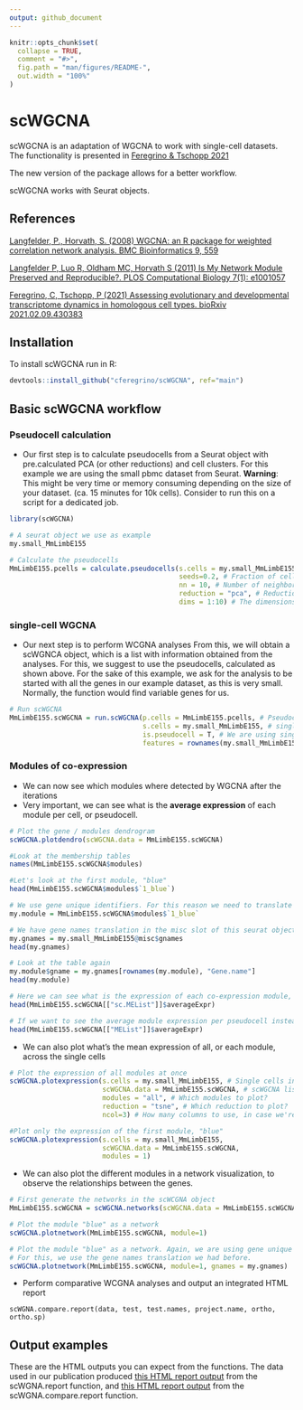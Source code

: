```yaml
---
output: github_document
---
```


<!-- README.md is generated from README.Rmd. Please edit that file -->

```r
knitr::opts_chunk$set(
  collapse = TRUE,
  comment = "#>",
  fig.path = "man/figures/README-",
  out.width = "100%"
)
```

# scWGCNA

<!-- badges: start -->
<!-- badges: end -->

scWGCNA is an adaptation of WGCNA to work with single-cell datasets.
The functionality is presented in  <a href="http://doi.org/10.1002/dvdy.384" target="_blank">Feregrino & Tschopp 2021</a>

The new version of the package allows for a better workflow.

scWGCNA works with Seurat objects.

## References

<a href="https://bmcbioinformatics.biomedcentral.com/articles/10.1186/1471-2105-9-559" target="_blank">Langfelder, P., Horvath, S. (2008) WGCNA: an R package for weighted correlation network analysis. BMC Bioinformatics 9, 559</a>

<a href="https://journals.plos.org/ploscompbiol/article?id=10.1371/journal.pcbi.1001057" target="_blank">Langfelder P, Luo R, Oldham MC, Horvath S (2011) Is My Network Module Preserved and Reproducible?. PLOS Computational Biology 7(1): e1001057</a>

<a href="https://doi.org/10.1101/2021.02.09.430383" target="_blank">Feregrino, C, Tschopp, P (2021) Assessing evolutionary and developmental transcriptome dynamics in homologous cell types. bioRxiv 2021.02.09.430383</a>


## Installation

To install scWGCNA run in R:

```r

devtools::install_github("cferegrino/scWGCNA", ref="main")

```

## Basic scWGCNA workflow

### Pseudocell calculation

* Our first step is to calculate pseudocells from a Seurat object with pre.calculated PCA (or other reductions) and cell clusters.
For this example we are using the small pbmc dataset from Seurat.
**Warning**: This might be very time or memory consuming depending on the size of your dataset. (ca. 15 minutes for 10k cells). Consider to run this on a script for a dedicated job.

```r

library(scWGCNA)

# A seurat object we use as example
my.small_MmLimbE155

# Calculate the pseudocells
MmLimbE155.pcells = calculate.pseudocells(s.cells = my.small_MmLimbE155, # Single cells in Seurat object
                                          seeds=0.2, # Fraction of cells to use as seeds to aggregate pseudocells
                                          nn = 10, # Number of neighbors to aggregate
                                          reduction = "pca", # Reduction to use
                                          dims = 1:10) # The dimensions to use

```

### single-cell WGCNA

* Our next step is to perform WCGNA analyses
From this, we will obtain a scWGNCA object, which is a list with information obtained from the analyses.
For this, we suggest to use the pseudocells, calculated as shown above.
For the sake of this example, we ask for the analysis to be started with all the genes in our example dataset, as this is very small.  Normally, the function would find variable genes for us.  

```r

# Run scWGCNA
MmLimbE155.scWGCNA = run.scWGCNA(p.cells = MmLimbE155.pcells, # Pseudocells (recommended), or Seurat single cells
                                 s.cells = my.small_MmLimbE155, # single cells in Seurat format
                                 is.pseudocell = T, # We are using single cells twice this time
                                 features = rownames(my.small_MmLimbE155)) # Recommended: variable genes

```

### Modules of co-expression

* We can now see which modules where detected by WGCNA after the iterations
* Very important, we can see what is the **average expression** of each module per cell, or pseudocell.

```r
# Plot the gene / modules dendrogram
scWGCNA.plotdendro(scWGCNA.data = MmLimbE155.scWGCNA)

#Look at the membership tables
names(MmLimbE155.scWGCNA$modules)

#Let's look at the first module, "blue"
head(MmLimbE155.scWGCNA$modules$`1_blue`)

# We use gene unique identifiers. For this reason we need to translate them to names
my.module = MmLimbE155.scWGCNA$modules$`1_blue`

# We have gene names translation in the misc slot of this seurat object.
my.gnames = my.small_MmLimbE155@misc$gnames
head(my.gnames)

# Look at the table again
my.module$gname = my.gnames[rownames(my.module), "Gene.name"]
head(my.module)

# Here we can see what is the expression of each co-expression module, per cell. This is in one of the list items
head(MmLimbE155.scWGCNA[["sc.MEList"]]$averageExpr)

# If we want to see the average module expression per pseudocell instead of single cells, we find it here
head(MmLimbE155.scWGCNA[["MEList"]]$averageExpr)

```

* We can also plot what's the mean expression of all, or each module, across the single cells

```r
# Plot the expression of all modules at once
scWGCNA.plotexpression(s.cells = my.small_MmLimbE155, # Single cells in Seurat format
                       scWGCNA.data = MmLimbE155.scWGCNA, # scWGCNA list dataset
                       modules = "all", # Which modules to plot?
                       reduction = "tsne", # Which reduction to plot?
                       ncol=3) # How many columns to use, in case we're plotting several?

#Plot only the expression of the first module, "blue"
scWGCNA.plotexpression(s.cells = my.small_MmLimbE155,
                       scWGCNA.data = MmLimbE155.scWGCNA,
                       modules = 1)

```

* We can also plot the different modules in a network visualization, to observe the relationships between the genes.  

```r
# First generate the networks in the scWCGNA object
MmLimbE155.scWGCNA = scWGCNA.networks(scWGCNA.data = MmLimbE155.scWGCNA)

# Plot the module "blue" as a network
scWGCNA.plotnetwork(MmLimbE155.scWGCNA, module=1)

# Plot the module "blue" as a network. Again, we are using gene unique identifiers, not very informative.
# For this, we use the gene names translation we had before.
scWGCNA.plotnetwork(MmLimbE155.scWGCNA, module=1, gnames = my.gnames)

```

* Perform comparative WCGNA analyses and output an integrated HTML report

```
scWGNA.compare.report(data, test, test.names, project.name, ortho, ortho.sp)
```

## Output examples
These are the HTML outputs you can expect from the functions.
The data used in our publication produced [this HTML report output](https://htmlpreview.github.io/?https://github.com/CFeregrino/scWGCNA/blob/main/HTMLexamples/WGCNA_report_E15test3_080421.html) from the scWGNA.report function, and [this HTML report output](https://htmlpreview.github.io/?https://github.com/CFeregrino/scWGCNA/blob/main/HTMLexamples/WGNA_comparative_E15.nb.html) from the scWGNA.compare.report function.

